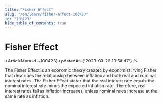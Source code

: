 ```yaml
---
title: "Fisher Effect"
slug: "/en/learn/fisher-effect-100423"
id: "100423"
hide_table_of_contents: true
---
```



# Fisher Effect

<ArticleMeta id={100423} updatedAt={'2023-09-26 13:58:47'} />
<div className='border-solid border-b border-t-0 my-4 border-[var(--ifm-color-gray-300)]' />

The Fisher Effect is an economic theory created by economist Irving Fisher that describes the relationship between inflation and both real and nominal interest rates. The Fisher Effect states that the real interest rate equals the nominal interest rate minus the expected inflation rate. Therefore, real interest rates fall as inflation increases, unless nominal rates increase at the same rate as inflation.
